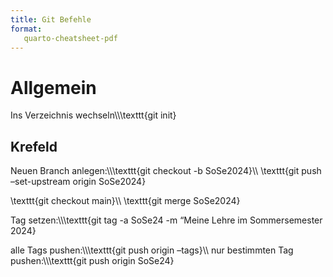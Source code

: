```yaml
---
title: Git Befehle
format:
   quarto-cheatsheet-pdf
---
```


# Allgemein

:::{.cheat title="Neues Git Repository"}
Ins Verzeichnis wechseln\\\\\\texttt{git init}
:::

## Krefeld

:::{.cheat title="Ein neues Semester"}
Neuen Branch anlegen:\\\\\\texttt{git checkout -b SoSe2024}\\\\
\\texttt{git push --set-upstream origin SoSe2024}
:::



:::{.cheat title="Semester nach Abschluss in \\texttt{main} mergen"}
\\texttt{git checkout main}\\\\
\\texttt{git merge SoSe2024}
:::

:::{.cheat title="Abgeschlossene Semester taggen"}
Tag setzen:\\\\\\texttt{git tag -a SoSe24 -m "Meine Lehre im Sommersemester 2024}
:::

:::{.cheat title="Tags auf den Server übertragen"}
alle Tags pushen:\\\\\\texttt{git push origin --tags}\\\\
nur bestimmten Tag pushen:\\\\\\texttt{git push origin SoSe24}
:::


